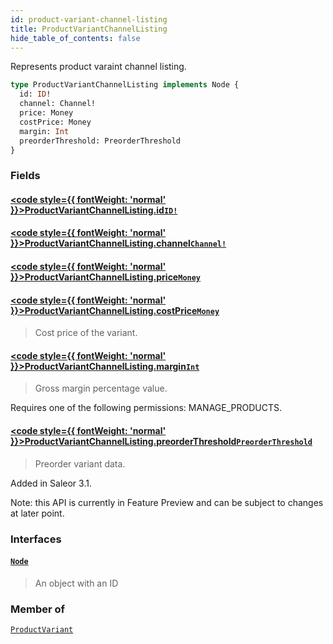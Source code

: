 ```yaml
---
id: product-variant-channel-listing
title: ProductVariantChannelListing
hide_table_of_contents: false
---
```








Represents product varaint channel listing.

```graphql
type ProductVariantChannelListing implements Node {
  id: ID!
  channel: Channel!
  price: Money
  costPrice: Money
  margin: Int
  preorderThreshold: PreorderThreshold
}
```


### Fields

#### [<code style={{ fontWeight: 'normal' }}>ProductVariantChannelListing.<b>id</b></code>](#)<Bullet />[`ID!`](../../../developer/api-reference/scalars/id) <Badge class="secondary" text="non-null"/> <Badge class="secondary" text="scalar"/>
> 
> 

#### [<code style={{ fontWeight: 'normal' }}>ProductVariantChannelListing.<b>channel</b></code>](#)<Bullet />[`Channel!`](../../../developer/api-reference/objects/channel) <Badge class="secondary" text="non-null"/> <Badge class="secondary" text="object"/>
> 
> 

#### [<code style={{ fontWeight: 'normal' }}>ProductVariantChannelListing.<b>price</b></code>](#)<Bullet />[`Money`](../../../developer/api-reference/objects/money) <Badge class="secondary" text="object"/>
> 
> 

#### [<code style={{ fontWeight: 'normal' }}>ProductVariantChannelListing.<b>costPrice</b></code>](#)<Bullet />[`Money`](../../../developer/api-reference/objects/money) <Badge class="secondary" text="object"/>
> Cost price of the variant.
> 

#### [<code style={{ fontWeight: 'normal' }}>ProductVariantChannelListing.<b>margin</b></code>](#)<Bullet />[`Int`](../../../developer/api-reference/scalars/int) <Badge class="secondary" text="scalar"/>
> Gross margin percentage value.

Requires one of the following permissions: MANAGE_PRODUCTS.
> 

#### [<code style={{ fontWeight: 'normal' }}>ProductVariantChannelListing.<b>preorderThreshold</b></code>](#)<Bullet />[`PreorderThreshold`](../../../developer/api-reference/objects/preorder-threshold) <Badge class="secondary" text="object"/>
> Preorder variant data.

Added in Saleor 3.1.

Note: this API is currently in Feature Preview and can be subject to changes at later point.
> 

### Interfaces

#### [`Node`](../../../developer/api-reference/interfaces/node) <Badge class="secondary" text="interface"/>
> An object with an ID
> 



### Member of

[`ProductVariant`](../../../developer/api-reference/objects/product-variant)  <Badge class="secondary" text="object"/>




